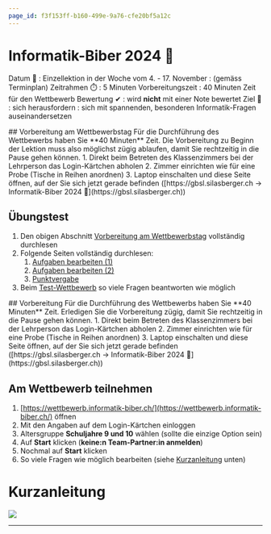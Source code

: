 ```yaml
---
page_id: f3f153ff-b160-499e-9a76-cfe20bf5a12c
---
```



# Informatik-Biber 2024 🦫

Datum 📅
: Einzellektion in der Woche vom 4. - 17. November
: (gemäss Terminplan)
Zeitrahmen ⏱️
: 5 Minuten Vorbereitungszeit
: 40 Minuten Zeit für den Wettbewerb
Bewertung ✔
: wird **nicht** mit einer Note bewertet
Ziel 🎯
: sich herausfordern
: sich mit spannenden, besonderen Informatik-Fragen auseinandersetzen

<Restricted id='39f37914-20f0-4736-9b4f-c68c1d8f1d4a'>
  ## Vorbereitung am Wettbewerbstag
  Für die Durchführung des Wettbewerbs haben Sie **40 Minuten** Zeit. Die Vorbereitung zu Beginn der Lektion muss also möglichst zügig ablaufen, damit Sie rechtzeitig in die Pause gehen können.
  1. Direkt beim Betreten des Klassenzimmers bei der Lehrperson das Login-Kärtchen abholen
  2. Zimmer einrichten wie für eine Probe (Tische in Reihen anordnen)
  3. Laptop einschalten und diese Seite öffnen, auf der Sie sich jetzt gerade befinden ([https://gbsl.silasberger.ch → Informatik-Biber 2024 🦫](https://gbsl.silasberger.ch))

  ## Übungstest
  1. Den obigen Abschnitt [Vorbereitung am Wettbewerbstag](#vorbereitung-am-wettbewerbstag) vollständig durchlesen
  2. Folgende Seiten vollständig durchlesen:
     1. [Aufgaben bearbeiten (1)](https://www.informatik-biber.ch/support/deu/manual_sus/aufgaben-bearbeiten-kurzanleitung/)
     2. [Aufgaben bearbeiten (2)](https://www.informatik-biber.ch/support/deu/manual_sus/aufgaben-bearbeiten-was-du-noch-wissen-musst/)
     3. [Punktvergabe](https://www.informatik-biber.ch/support/deu/manual_sus/punktvergabe/)
  3. Beim [Test-Wettbewerb](https://wettbewerb.informatik-biber.ch/index.php?action=anon_join&grp_id=453) so viele Fragen beantworten wie möglich
</Restricted>

<Restricted id='79023f3c-c6a3-4a3e-9368-dfb69437978b'>
  ## Vorbereitung
  Für die Durchführung des Wettbewerbs haben Sie **40 Minuten** Zeit. Erledigen Sie die Vorbereitung zügig, damit Sie rechtzeitig in die Pause gehen können.
  1. Direkt beim Betreten des Klassenzimmers bei der Lehrperson das Login-Kärtchen abholen
  2. Zimmer einrichten wie für eine Probe (Tische in Reihen anordnen)
  3. Laptop einschalten und diese Seite öffnen, auf der Sie sich jetzt gerade befinden ([https://gbsl.silasberger.ch → Informatik-Biber 2024 🦫](https://gbsl.silasberger.ch))

  ## Am Wettbewerb teilnehmen
  1. [https://wettbewerb.informatik-biber.ch/](https://wettbewerb.informatik-biber.ch/) öffnen
  2. Mit den Angaben auf dem Login-Kärtchen einloggen
  3. Altersgruppe __Schuljahre 9 und 10__ wählen (sollte die einzige Option sein)
  4. Auf __Start__ klicken (**keine:n Team-Partner:in anmelden**)
  5. Nochmal auf __Start__ klicken
  6. So viele Fragen wie möglich bearbeiten (siehe [Kurzanleitung](#kurzanleitung) unten)
</Restricted>

# Kurzanleitung
![](img/kurzanleitung.png)

---